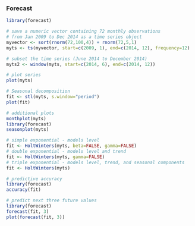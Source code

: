 
### Forecast 

```r
library(forecast)


```

```r
# save a numeric vector containing 72 monthly observations
# from Jan 2009 to Dec 2014 as a time series object
myvector <- sort(rnorm(72,100,4)) + rnorm(72,5,1)
myts <- ts(myvector, start=c(2009, 1), end=c(2014, 12), frequency=12) 

```

```r
# subset the time series (June 2014 to December 2014)
myts2 <- window(myts, start=c(2014, 6), end=c(2014, 12)) 

```

```r
# plot series
plot(myts)

```

```r
# Seasonal decomposition
fit <- stl(myts, s.window="period")
plot(fit)

```

```r

# additional plots
monthplot(myts)
library(forecast)
seasonplot(myts)
```

```r
# simple exponential - models level
fit <- HoltWinters(myts, beta=FALSE, gamma=FALSE)
# double exponential - models level and trend
fit <- HoltWinters(myts, gamma=FALSE)
# triple exponential - models level, trend, and seasonal components
fit <- HoltWinters(myts)

```

```r

# predictive accuracy
library(forecast)
accuracy(fit)
```

```r
# predict next three future values
library(forecast)
forecast(fit, 3)
plot(forecast(fit, 3))
```

